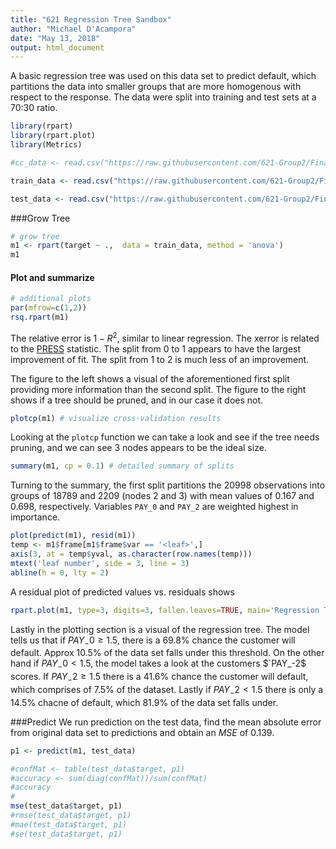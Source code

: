 ```yaml
---
title: "621 Regression Tree Sandbox"
author: "Michael D'Acampora"
date: "May 13, 2018"
output: html_document
---
```


A basic regression tree was used on this data set to predict default, which partitions the data into smaller groups that are more homogenous with respect to the response. The data were split into training and test sets at a 70:30 ratio.
```r
library(rpart)
library(rpart.plot)
library(Metrics)

#cc_data <- read.csv("https://raw.githubusercontent.com/621-Group2/Final-Project/master/UCI_Credit_Card.csv", header = TRUE)

train_data <- read.csv("https://raw.githubusercontent.com/621-Group2/Final-Project/master/trainData.csv", header = TRUE)

test_data <- read.csv("https://raw.githubusercontent.com/621-Group2/Final-Project/master/testData.csv", header = TRUE)

```

###Grow Tree

```r

# grow tree
m1 <- rpart(target ~ .,  data = train_data, method = 'anova')
m1

```

#### Plot and summarize

```r
# additional plots
par(mfrow=c(1,2)) 
rsq.rpart(m1)
```

The relative error is $1-R^2$, similar to linear regression. The xerror is related to the  [PRESS](https://en.wikipedia.org/wiki/PRESS_statistic) statistic. The split from 0 to 1 appears to have the largest improvement of fit. The split from 1 to 2 is much less of an improvement.

The figure to the left shows a visual of the aforementioned first split providing more information than the second split. The figure to the right shows if a tree should be pruned, and in our case it does not. 
```r
plotcp(m1) # visualize cross-validation results

```

Looking at the `plotcp` function we can take a look and see if the tree needs pruning, and we can see 3 nodes appears to be the ideal size.

```r
summary(m1, cp = 0.1) # detailed summary of splits
```

Turning to the summary, the first split partitions the 20998 observations into groups of 18789 and 2209 (nodes 2 and 3) with mean values of 0.167 and 0.698, respectively. Variables `PAY_0` and `PAY_2` are weighted highest in importance.

```r
plot(predict(m1), resid(m1))
temp <- m1$frame[m1$frame$var == '<leaf>',]
axis(3, at = temp$yval, as.character(row.names(temp)))
mtext('leaf number', side = 3, line = 3)
abline(h = 0, lty = 2)
```

A residual plot of predicted values vs. residuals shows 

```r
rpart.plot(m1, type=3, digits=3, fallen.leaves=TRUE, main='Regression Tree for Credit Card Defaults')
```

Lastly in the plotting section is a visual of the regression tree. The model tells us that if $PAY_-0\geq 1.5$, there is a 69.8% chance the customer will default. Approx 10.5% of the data set falls under this threshold. On the other hand if $PAY_-0< 1.5$, the model takes a look at the customers $`PAY_-2$ scores. If $PAY_-2\geq1.5$ there is a 41.6% chance the customer will default, which comprises of 7.5% of the dataset. Lastly if $PAY_-2<1.5$ there is only a 14.5% chacne of default, which 81.9% of the data set falls under.


###Predict
We run prediction on the test data, find the mean absolute error from original data set to predictions and obtain an $MSE$ of 0.139.
```r

p1 <- predict(m1, test_data)

#confMat <- table(test_data$target, p1)
#accuracy <- sum(diag(confMat))/sum(confMat)
#accuracy
#
mse(test_data$target, p1)
#rmse(test_data$target, p1)
#mae(test_data$target, p1)
#se(test_data$target, p1)


```














